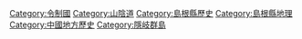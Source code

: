 {{catmore}}

[[Category:令制國|Category:令制國]]
[[Category:山陰道|Category:山陰道]]
[[Category:島根縣歷史|Category:島根縣歷史]]
[[Category:島根縣地理|Category:島根縣地理]]
[[Category:中國地方歷史|Category:中國地方歷史]]
[[Category:隱岐群島|Category:隱岐群島]]